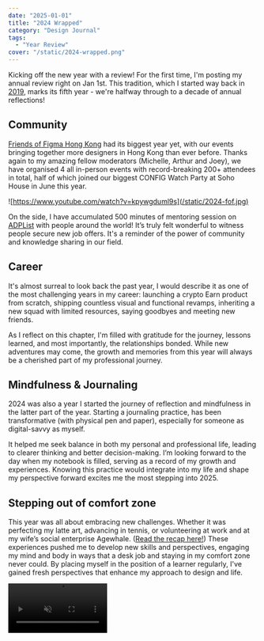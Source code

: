 ```yaml
---
date: "2025-01-01"
title: "2024 Wrapped"
category: "Design Journal"
tags:
  - "Year Review"
cover: "/static/2024-wrapped.png"
---
```


Kicking off the new year with a review! For the first time, I'm posting my annual review right on Jan 1st. This tradition, which I started way back in [2019](./2019-wrapped), marks its fifth year - we're halfway through to a decade of annual reflections! 



## Community

[Friends of Figma Hong Kong](https://friends.figma.com/hong-kong) had its biggest year yet, with our events bringing together more designers in Hong Kong than ever before. Thanks again to my amazing fellow moderators (Michelle, Arthur and Joey), we have organised 4 all in-person events with record-breaking 200+ attendees in total, half of which joined our biggest CONFIG Watch Party at Soho House in June this year. 

![https://www.youtube.com/watch?v=kpywgduml9s](/static/2024-fof.jpg)

On the side, I have accumulated 500 minutes of mentoring session on [ADPList](https://adplist.org/mentors/samuel-wong) with people around the world! It’s truly felt wonderful to witness people secure new job offers. It's a reminder of the power of community and knowledge sharing in our field.

## Career 

It's almost surreal to look back the past year, I would describe it as one of the most challenging years in my career: launching a crypto Earn product from scratch, shipping countless visual and functional revamps, inheriting a new squad with limited resources, saying goodbyes and meeting new friends. 

As I reflect on this chapter, I'm filled with gratitude for the journey, lessons learned, and most importantly, the relationships bonded. While new adventures may come, the growth and memories from this year will always be a cherished part of my professional journey.

## Mindfulness & Journaling

2024 was also a year I started the journey of reflection and mindfulness in the latter part of the year. Starting a journaling practice, has been transformative (with physical pen and paper), especially for someone as digital-savvy as myself. 

It helped me seek balance in both my personal and professional life, leading to clearer thinking and better decision-making. I’m looking forward to the day when my notebook is filled, serving as a record of my growth and experiences. Knowing this practice would integrate into my life and shape my perspective forward excites me the most stepping into 2025.

## Stepping out of comfort zone

This year was all about embracing new challenges. Whether it was perfecting my latte art, advancing in tennis, or volunteering at work and at my wife’s social enterprise Agewhale. ([Read the recap here!](https://www.linkedin.com/feed/update/urn:li:activity:7275676284314148865)) These experiences pushed me to develop new skills and perspectives, engaging my mind and body in ways that a desk job and staying in my comfort zone never could. By placing myself in the position of a learner regularly, I've gained fresh perspectives that  enhance my approach to design and life.

<video src="http://cdn.desktopofsamuel.com/morph-Appear-Super%20Fast.mp4" alt="Morphing of my Latte Art shot starting from Sep 2024" width="200px" height="auto" autoPlay loop muted/>

## Looking ahead to 2025
As I set my sights on 2025, I'm focused on three key aspects to improve and to be better with active logging and reflecting:
  
### **1. Deep Work and Clear Thinking**

In 2025, I'm committed to carving out dedicated time for uninterrupted work, monthly reflection, and journaling. As [Paul Graham noted](https://www.paulgraham.com/writes.html), the world will be divided into "writes and write-nots." I aim to cultivate my writing skills as a crucial part of my thinking process, cutting through noise and distractions to achieve deeper focus and clarity in my work and personal growth. 

> The result will be a world divided into writes and write-nots. There will still be some people who can write. Some of us like it. But the middle ground between those who are good at writing and those who can't write at all will disappear. Instead of good writers, ok writers, and people who can't write, there will just be good writers and people who can't write.

<cite>Paul Graham</cite>


### **2. Authenticity**

In a world where AI and LLMs have dramatically reduced the cost of content creation, authenticity becomes more valuable than ever. I believe people are still seeking genuine voices and perspectives. My goal is to cultivate and express my authentic self in my work and design, striving to create content and experiences that resonate on a deeper, more personal level with designers and builders alike.  

### **3. Build More**

Few fun projects I’ve built this year like [Conversion Funnel Visualiser](https://juxtdesign.cc/conversion-funnel-generator) , that can generate proportionate SVG to be used on Figma or Figma Slides, or  [Better Deal](https://www.raycast.com/juxtdesigncc/better-deal) on Raycast, a unit cost calculator on a launcher app. 2025 will be a year of filled with experimentations and creation creation. I'm committed to turning more ideas into tangible realities, leveraging AI to enhance my productivity and creativity.

![Ending with my favorite photo taken this year at Miho Museum, Japan. Feature image is also shot there as well!](/static/2024-photo-of-year.jpg)

_Ending with my favorite photo taken this year at Miho Museum, Japan. The cover image was also taken there as well!_
